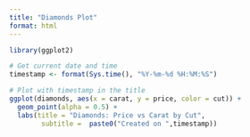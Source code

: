 ```yaml
---
title: "Diamonds Plot"
format: html
---
```


```r
library(ggplot2)

# Get current date and time
timestamp <- format(Sys.time(), "%Y-%m-%d %H:%M:%S")

# Plot with timestamp in the title
ggplot(diamonds, aes(x = carat, y = price, color = cut)) +
  geom_point(alpha = 0.5) +
  labs(title = "Diamonds: Price vs Carat by Cut",
        subtitle =  paste0("Created on ",timestamp))
```
